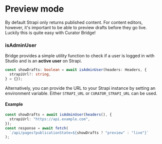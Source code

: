 # Preview mode

By default Strapi only returns published content. For content editors, however, it's important to be able to preview
drafts before they go live. Luckily this is quite easy with Curator Bridge!

### isAdminUser

Bridge provides a simple utility function to check if a user is logged in with Studio and is an **active user** on Strapi.

```ts
const showDrafts: boolean = await isAdminUser(headers: Headers, {
  strapiUrl?: string,
} = {});
```

Alternatively, you can provide the URL to your Strapi instance by setting an environment variable.
Either `STRAPI_URL` or `CURATOR_STRAPI_URL` can be used.

#### Example

```ts filename="page.tsx"
const showDrafts = await isAdminUser(headers(), {
  strapiUrl: "https://api.example.com",
});
const response = await fetch(
  `/api/pages?publicationState=${showDrafts ? "preview" : "live"}`
);
```
